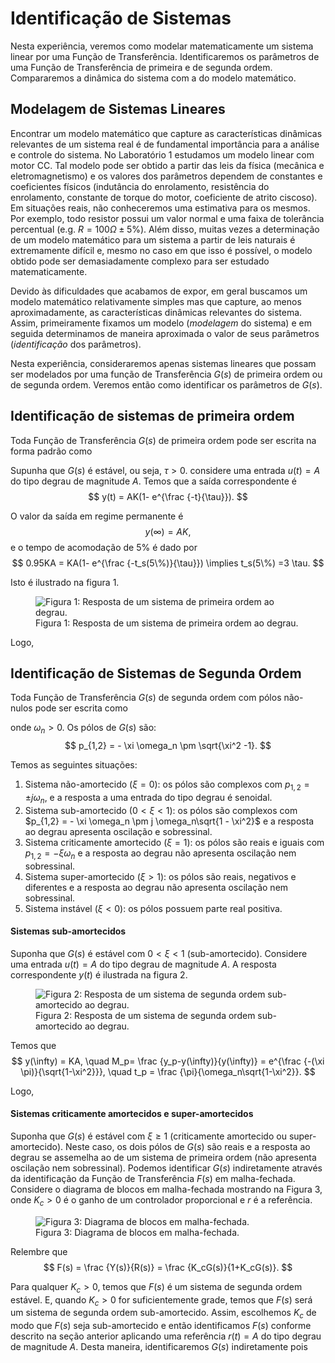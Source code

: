 # Identificação de Sistemas {#lab3}

Nesta experiência, veremos como modelar matematicamente um sistema linear por uma Função de Transferência. Identificaremos os parâmetros de uma Função de Transferência de primeira e de segunda ordem. Compararemos a dinâmica do sistema com a do modelo matemático.

## Modelagem de Sistemas Lineares 

Encontrar um modelo matemático que capture as características dinâmicas relevantes de um sistema real é de fundamental importância para a análise e controle do sistema. No Laboratório 1 estudamos um modelo linear com motor CC. Tal modelo pode ser obtido a partir das leis da física (mecânica e eletromagnetismo) e os valores dos parâmetros dependem de constantes e coeficientes físicos (indutância do enrolamento, resistência do enrolamento, constante de torque do motor, coeficiente de atrito ciscoso). Em situações reais, não conheceremos uma estimativa para os mesmos. Por exemplo, todo resistor possui um valor normal e uma faixa de tolerância percentual (e.g. $R = 100 \Omega \pm 5\%$). Além disso, muitas vezes a determinação de um modelo matemático para um sistema a partir de leis naturais é extremamente difícil e, mesmo no caso em que isso é possível, o modelo obtido pode ser demasiadamente complexo para ser estudado matematicamente.

Devido às dificuldades que acabamos de expor, em geral buscamos um modelo matemático relativamente simples mas que capture, ao menos aproximadamente, as características dinâmicas relevantes do sistema. Assim, primeiramente fixamos um modelo (*modelagem* do sistema) e em seguida determinamos de maneira aproximada o valor de seus parâmetros (*identificação* dos parâmetros).

Nesta experiência, consideraremos apenas sistemas lineares que possam ser modelados por uma função de Transferência $G(s)$ de primeira ordem ou de segunda ordem. Veremos então como identificar os parâmetros de $G(s)$.

## Identificação de sistemas de primeira ordem 

Toda Função de Transferência $G(s)$ de primeira ordem pode ser escrita na forma padrão como

\begin{align}
G(s) = \frac{K}{\tau s+1}. (\#eq:eq31)
\end{align}

Supunha que $G(s)$ é estável, ou seja, $\tau > 0$. considere uma entrada $u(t) = A$ do tipo degrau de magnitude $A$. Temos que a saída correspondente é
$$
y(t) = AK(1- e^{\frac {-t}{\tau}}).
$$

O valor da saída em regime permanente é
$$
y(\infty) = AK,
$$
e o tempo de acomodação de $5\%$ é dado por
$$
0.95KA = KA(1- e^{\frac {-t_s(5\%)}{\tau}}) \implies t_s(5\%) =3 \tau.
$$

Isto é ilustrado na figura 1.

![Figura 1: Resposta de um sistema de primeira ordem ao degrau.](Imagens/Lab3/Explicação/fig1.jpg)

Logo,

\begin{align}
K = \frac{y(\infty)}{A},  \tau = \frac {t_s(5\%)}{3}. (\#eq:eq32)
\end{align}

## Identificação de Sistemas de Segunda Ordem 

Toda Função de Transferência $G(s)$ de segunda ordem com pólos não-nulos pode ser escrita como

\begin{align}
G(s) = \frac {K \omega_n^2}{s^2+2\xi \omega_n+ \omega_n^2}, (\#eq:eq33)
\end{align}

onde $\omega_n > 0$. Os pólos de $G(s)$ são:
$$
p_{1,2} = - \xi \omega_n \pm \sqrt{\xi^2 -1}.
$$

Temos as seguintes situações:

1. Sistema não-amortecido ($\xi = 0$): os pólos são complexos com $p_{1,2} = \pm j \omega_n$, e a resposta a uma entrada do tipo degrau é senoidal.
2. Sistema sub-amortecido ($0< \xi <1$): os pólos são complexos com $p_{1,2} = - \xi \omega_n \pm j \omega_n\sqrt{1 - \xi^2}$ e a resposta ao degrau apresenta oscilação e sobressinal.
3. Sistema criticamente amortecido ($\xi = 1$): os pólos são reais e iguais com $p_{1,2} = -\xi \omega_n$ e a resposta ao degrau não apresenta oscilação nem sobressinal.
4. Sistema super-amortecido ($\xi >1$): os pólos são reais, negativos e diferentes e a resposta ao degrau não apresenta oscilação nem sobressinal.
5. Sistema instável ($\xi < 0$): os pólos possuem parte real positiva.

#### Sistemas sub-amortecidos {-}

Suponha que $G(s)$ é estável com $0 < \xi < 1$ (sub-amortecido). Considere uma entrada $u(t) = A$ do tipo degrau de magnitude $A$. A resposta correspondente $y(t)$ é ilustrada na figura 2.

![Figura 2: Resposta de um sistema de segunda ordem sub-amortecido ao degrau.](Imagens/Lab3/Explicação/fig2.jpg)

Temos que
$$
y(\infty) = KA, \quad M_p= \frac {y_p-y(\infty)}{y(\infty)} = e^{\frac {-(\xi \pi)}{\sqrt{1-\xi^2}}}, \quad
t_p = \frac {\pi}{\omega_n\sqrt{1-\xi^2}}.
$$

Logo,

\begin{align}
K = \frac {y(\infty)}{A}, \quad M_p = \frac {y_p - y(\infty)}{y(\infty)}, \quad \xi = \sqrt{\frac {(\ln{M_p})^2}{(\ln{M_p})^2+\pi^2}}, \quad \omega_n = \frac {\pi}{t_p\sqrt{1-\xi^2}}.  (\#eq:eq34)
\end{align}

#### Sistemas criticamente amortecidos e super-amortecidos {-}

Suponha que $G(s)$ é estável com $\xi \geq 1$ (criticamente amortecido ou super-amortecido). Neste caso, os dois pólos de $G(s)$ são reais e a resposta ao degrau se assemelha ao de um sistema de primeira ordem (não apresenta oscilação nem sobressinal). Podemos identificar $G(s)$ indiretamente através da identificação da Função de Transferência $F(s)$ em malha-fechada. Considere o diagrama de blocos em malha-fechada mostrando na Figura 3, onde $K_c > 0$ é o ganho de um controlador proporcional e $r$ é a referência.

![Figura 3: Diagrama de blocos em malha-fechada.](Imagens/Lab3/Explicação/fig3.jpg)

Relembre que 
$$
F(s) = \frac {Y(s)}{R(s)} = \frac {K_cG(s)}{1+K_cG(s)}.
$$

Para qualquer $K_c > 0$, temos que $F(s)$ é um sistema de segunda ordem estável. E, quando $K_c > 0$ for suficientemente grade, temos que $F(s)$ será um sistema de segunda ordem sub-amortecido. Assim, escolhemos $K_c$ de modo que $F(s)$ seja sub-amortecido e então identificamos $F(s)$ conforme descrito na seção anterior aplicando uma referência $r(t) = A$ do tipo degrau de magnitude $A$. Desta maneira, identificaremos $G(s)$ indiretamente pois

\begin{align}
F(s) = \frac {K_cG(s)}{1+K_cG(s)} \implies G(s) = \frac {F(s)}{K_c - K_cF(s)}.  (\#eq:eq35)
\end{align}

